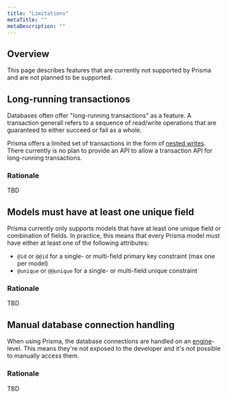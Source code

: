 ```yaml
---
title: "Limitations"
metaTitle: ""
metaDescription: ""
---
```


## Overview

This page describes features that are currently not supported by Prisma and are not planned to be supported.

## Long-running transactionos

Databases often offer "long-running transactions" as a feature. A transaction generall refers to a sequence of read/write operations that are guaranteed to either succeed or fail as a whole.

Prisma offers a limited set of transactions in the form of [nested writes](). There currently is no plan to provide an API to allow a transaction API for long-running transactions.

### Rationale

TBD

## Models must have at least one unique field

Prisma currently only supports models that have at least one unique field or combination of fields. In practice, this means that every Prisma model must have either at least one of the following attributes:

- `@id` or `@@id` for a single- or multi-field primary key constraint (max one per model)
- `@unique` or `@@unique` for a single- or multi-field unique constraint

### Rationale

TBD

## Manual database connection handling

When using Prisma, the database connections are handled on an [engine]()-level. This means they're not exposed to the developer and it's not possible to manually access them.

### Rationale

TBD
